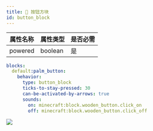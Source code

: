 ```yaml
---
title: 🔘 按钮方块
id: button_block
---
```


| 属性名称    | 属性类型    | 是否必需 |
|---------|---------|------|
| powered | boolean | 是    |

```yaml
blocks:
  default:palm_button:
    behavior:
      type: button_block
      ticks-to-stay-pressed: 30
      can-be-activated-by-arrows: true
      sounds:
        on: minecraft:block.wooden_button.click_on
        off: minecraft:block.wooden_button.click_off
```

![](/img/button_block.png)
